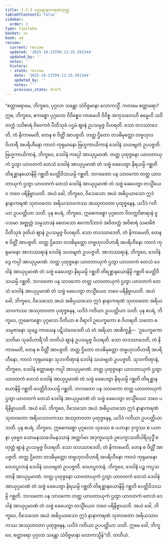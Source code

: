 ```yaml
---
title: 3.3.3 ပဌမနာနာကရဏသုတ္တ
tableOfContents: false
sidebar:
  order: 3
type: tipitaka
basket: su
book: a4
review:
  current: review
  updated: '2025-10-23T09:13:25.591344'
  updated_by: ''
  notes: ''
  history:
  - state: review
    date: '2025-10-23T09:13:25.591344'
    updated_by: ''
    notes: ''
    previous_state: draft
---
```



<ReviewStatus review={frontmatter.review} showDetails={true} />

<HypothesisAnnotation frontmatter={frontmatter} />

<DynamicBreadcrumb />

<Division number="123" book="a4" e="ch" v="15" p="441">

<Paragraph number="796" book="a4">
“စတ္တာရောမေ, ဘိက္ခဝေ, ပုဂ္ဂလာ သန္တော သံဝိဇ္ဇမာနာ လောကသ္မိံ. ကတမေ စတ္တာရော? ဣဓ, ဘိက္ခဝေ, ဧကစ္စော ပုဂ္ဂလော ဝိဝိစ္စေဝ ကာမေဟိ ဝိဝိစ္စ အကုသလေဟိ ဓမ္မေဟိ သဝိတက္ကံ သဝိစာရံ ဝိဝေကဇံ ပီတိသုခံ ပဌမံ ဈာနံ ဥပသမ္ပဇ္ဇ ဝိဟရတိ. သော တဒဿာဒေတိ, တံ နိကာမေတိ, တေန စ ဝိတ္တိံ အာပဇ္ဇတိ. တတ္ထ ဌိတော တဒဓိမုတ္တော တဗ္ဗဟုလဝိဟာရီ အပရိဟီနော ကာလံ ကုရုမာနော ဗြဟ္မကာယိကာနံ ဒေဝါနံ သဟဗျတံ ဥပပဇ္ဇတိ. ဗြဟ္မကာယိကာနံ, ဘိက္ခဝေ, ဒေဝါနံ ကပ္ပေါ အာယုပ္ပမာဏံ. တတ္ထ ပုထုဇ္ဇနော ယာဝတာယုကံ ဌတွာ ယာဝတကံ တေသံ ဒေဝါနံ အာယုပ္ပမာဏံ တံ သဗ္ဗံ ခေပေတွာ နိရယမ္ပိ ဂစ္ဆတိ တိရစ္ဆာနယောနိမ္ပိ ဂစ္ဆတိ ပေတ္တိဝိသယမ္ပိ ဂစ္ဆတိ. ဘဂဝတော ပန သာဝကော တတ္ထ ယာဝတာယုကံ ဌတွာ ယာဝတကံ တေသံ ဒေဝါနံ အာယုပ္ပမာဏံ တံ သဗ္ဗံ ခေပေတွာ တသ္မိံယေဝ ဘဝေ ပရိနိဗ္ဗာယတိ. အယံ ခေါ, ဘိက္ခဝေ, ဝိသေသော အယံ အဓိပ္ပယာသော ဣဒံ နာနာကရဏံ သုတဝတော အရိယသာဝကဿ အဿုတဝတာ ပုထုဇ္ဇနေန, ယဒိဒံ ဂတိယာ ဥပပတ္တိယာ သတိ.
</Paragraph>

<Paragraph number="797" book="a4">
ပုန စပရံ, ဘိက္ခဝေ, ဣဓေကစ္စော ပုဂ္ဂလော ဝိတက္ကဝိစာရာနံ ဝူပသမာ အဇ္ဈတ္တံ သမ္ပသာဒနံ စေတသော ဧကောဒိဘာဝံ အဝိတက္ကံ အဝိစာရံ သမာဓိဇံ ပီတိသုခံ ဒုတိယံ ဈာနံ ဥပသမ္ပဇ္ဇ ဝိဟရတိ. သော တဒဿာဒေတိ, တံ နိကာမေတိ, တေန စ ဝိတ္တိံ အာပဇ္ဇတိ. တတ္ထ ဌိတော တဒဓိမုတ္တော တဗ္ဗဟုလဝိဟာရီ အပရိဟီနော ကာလံ ကုရုမာနော အာဘဿရာနံ ဒေဝါနံ သဟဗျတံ ဥပပဇ္ဇတိ. အာဘဿရာနံ, ဘိက္ခဝေ, ဒေဝါနံ ဒွေ ကပ္ပါ အာယုပ္ပမာဏံ. တတ္ထ ပုထုဇ္ဇနော ယာဝတာယုကံ ဌတွာ ယာဝတကံ တေသံ ဒေဝါနံ အာယုပ္ပမာဏံ တံ သဗ္ဗံ ခေပေတွာ နိရယမ္ပိ ဂစ္ဆတိ တိရစ္ဆာနယောနိမ္ပိ ဂစ္ဆတိ ပေတ္တိဝိသယမ္ပိ ဂစ္ဆတိ. ဘဂဝတော ပန သာဝကော တတ္ထ ယာဝတာယုကံ ဌတွာ ယာဝတကံ တေသံ ဒေဝါနံ အာယုပ္ပမာဏံ တံ သဗ္ဗံ ခေပေတွာ တသ္မိံယေဝ ဘဝေ ပရိနိဗ္ဗာယတိ. အယံ ခေါ, ဘိက္ခဝေ, ဝိသေသော အယံ အဓိပ္ပယာသော ဣဒံ နာနာကရဏံ သုတဝတော အရိယသာဝကဿ အဿုတဝတာ ပုထုဇ္ဇနေန, ယဒိဒံ ဂတိယာ ဥပပတ္တိယာ သတိ.
</Paragraph>

<Paragraph number="798" book="a4">
ပုန စပရံ, ဘိက္ခဝေ, ဣဓေကစ္စော ပုဂ္ဂလော ပီတိယာ စ ဝိရာဂါ ဥပေက္ခကော စ ဝိဟရတိ သတော စ သမ္ပဇာနော သုခဉ္စ ကာယေန ပဋိသံဝေဒေတိ ယံ တံ အရိယာ အာစိက္ခန္တိ—  ‘ဥပေက္ခကော သတိမာ သုခဝိဟာရီ’တိ တတိယံ ဈာနံ ဥပသမ္ပဇ္ဇ ဝိဟရတိ. သော တဒဿာဒေတိ, တံ နိကာမေတိ, တေန စ ဝိတ္တိံ အာပဇ္ဇတိ. တတ္ထ ဌိတော တဒဓိမုတ္တော တဗ္ဗဟုလဝိဟာရီ အပရိဟီနော, ကာလံ ကုရုမာနော သုဘကိဏှာနံ ဒေဝါနံ သဟဗျတံ ဥပပဇ္ဇတိ. သုဘကိဏှာနံ, ဘိက္ခဝေ, ဒေဝါနံ စတ္တာရော ကပ္ပါ အာယုပ္ပမာဏံ. တတ္ထ ပုထုဇ္ဇနော ယာဝတာယုကံ ဌတွာ ယာဝတကံ တေသံ ဒေဝါနံ အာယုပ္ပမာဏံ တံ သဗ္ဗံ ခေပေတွာ နိရယမ္ပိ ဂစ္ဆတိ တိရစ္ဆာနယောနိမ္ပိ ဂစ္ဆတိ ပေတ္တိဝိသယမ္ပိ ဂစ္ဆတိ. ဘဂဝတော ပန သာဝကော တတ္ထ ယာဝတာယုကံ ဌတွာ ယာဝတကံ တေသံ ဒေဝါနံ အာယုပ္ပမာဏံ တံ သဗ္ဗံ ခေပေတွာ တသ္မိံယေဝ ဘဝေ ပရိနိဗ္ဗာယတိ. အယံ ခေါ, ဘိက္ခဝေ, ဝိသေသော အယံ အဓိပ္ပယာသော ဣဒံ နာနာကရဏံ သုတဝတော အရိယသာဝကဿ အဿုတဝတာ ပုထုဇ္ဇနေန, ယဒိဒံ ဂတိယာ ဥပပတ္တိယာ သတိ.
</Paragraph>

<Paragraph number="799" book="a4">
ပုန စပရံ, ဘိက္ခဝေ, ဣဓေကစ္စော ပုဂ္ဂလော သုခဿ စ ပဟာနာ ဒုက္ခဿ စ ပဟာနာ ပုဗ္ဗေဝ သောမနဿဒေါမနဿာနံ အတ္ထင်္ဂမာ အဒုက္ခမသုခံ ဥပေက္ခာသတိပါရိသုဒ္ဓိံ စတုတ္ထံ ဈာနံ ဥပသမ္ပဇ္ဇ ဝိဟရတိ. သော တဒဿာဒေတိ, တံ နိကာမေတိ, တေန စ ဝိတ္တိံ အာပဇ္ဇတိ. တတ္ထ ဌိတော တဒဓိမုတ္တော တဗ္ဗဟုလဝိဟာရီ အပရိဟီနော ကာလံ ကုရုမာနော ဝေဟပ္ဖလာနံ ဒေဝါနံ သဟဗျတံ ဥပပဇ္ဇတိ. ဝေဟပ္ဖလာနံ, ဘိက္ခဝေ, ဒေဝါနံ ပဉ္စ ကပ္ပသတာနိ အာယုပ္ပမာဏံ. တတ္ထ ပုထုဇ္ဇနော ယာဝတာယုကံ ဌတွာ ယာဝတကံ တေသံ ဒေဝါနံ အာယုပ္ပမာဏံ တံ သဗ္ဗံ ခေပေတွာ နိရယမ္ပိ ဂစ္ဆတိ တိရစ္ဆာနယောနိမ္ပိ ဂစ္ဆတိ ပေတ္တိဝိသယမ္ပိ ဂစ္ဆတိ. ဘဂဝတော ပန သာဝကော တတ္ထ ယာဝတာယုကံ ဌတွာ ယာဝတကံ တေသံ ဒေဝါနံ အာယုပ္ပမာဏံ တံ သဗ္ဗံ ခေပေတွာ တသ္မိံယေဝ ဘဝေ ပရိနိဗ္ဗာယတိ. အယံ ခေါ, ဘိက္ခဝေ, ဝိသေသော အယံ အဓိပ္ပယာသော ဣဒံ နာနာကရဏံ သုတဝတော အရိယသာဝကဿ အဿုတဝတာ ပုထုဇ္ဇနေန, ယဒိဒံ ဂတိယာ ဥပပတ္တိယာ သတိ. ဣမေ ခေါ, ဘိက္ခဝေ, စတ္တာရော ပုဂ္ဂလာ သန္တော သံဝိဇ္ဇမာနာ လောကသ္မိန်”တိ.

</Paragraph>
</Division>

<Paragraph number="800" type="center" book="a4">
တတိယံ.
</Paragraph>